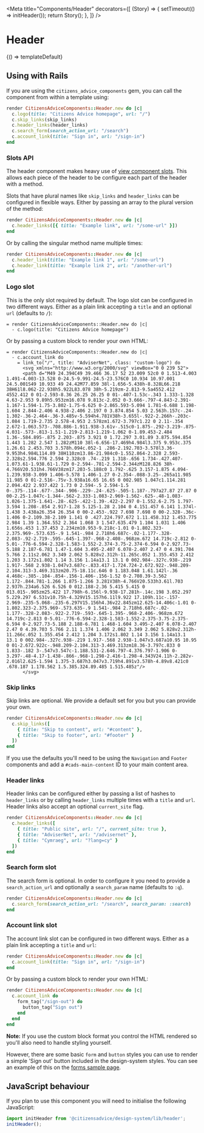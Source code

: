 

<Meta
  title="Components/Header"
  decorators={[
    (Story) => {
      setTimeout(() => initHeader());
      return Story();
    },
  ]}
/>

# Header

<Canvas>
  <Story
    name="Default"
    parameters={{ docs: { source: { code: templateDefault } } }}
  >
    {() => templateDefault}
  </Story>
</Canvas>

## Using with Rails

If you are using the `citizens_advice_components` gem, you can call the component from within a template using:

```rb
render CitizensAdviceComponents::Header.new do |c|
  c.logo(title: "Citizens Advice homepage", url: "/")
  c.skip_links(skip_links)
  c.header_links(header_links)
  c.search_form(search_action_url: "/search")
  c.account_link(title: "Sign in", url: "/sign-in")
end
```

### Slots API

The header component makes heavy use of [view component slots](https://viewcomponent.org/guide/slots.html). This allows each piece of the header to be configure each part of the header with a method.

Slots that have plural names like `skip_links` and `header_links` can be configured in flexible ways. Either by passing an array to the plural version of the method:

```rb
render CitizensAdviceComponents::Header.new do |c|
  c.header_links([{ title: "Example link", url: "/some-url" }])
end
```

Or by calling the singular method name multiple times:

```rb
render CitizensAdviceComponents::Header.new do |c|
  c.header_link(title: "Example link 1", url: "/some-url")
  c.header_link(title: "Example link 2", url: "/another-url")
end
```

### Logo slot

This is the only slot required by default. The logo slot can be configured in two different ways. Either as a plain link accepting a `title` and an optional `url` (defaults to `/`):

```haml
= render CitizensAdviceComponents::Header.new do |c|
  - c.logo(title: "Citizens Advice homepage")
```

Or by passing a custom block to render your own HTML:

```haml
= render CitizensAdviceComponents::Header.new do |c|
  - c.account_link do
    = link_to("/", title: "AdviserNet", class: "custom-logo") do
      <svg xmlns="http://www.w3.org/2000/svg" viewBox="0 0 239 52">
      <path d="M49 24.394C49 39.466 36.17 52 23.009 52c0 0 1.513-4.003 1.491-4.003-13.528 0-24.5-9.991-24.5-23.576C0 10.934 10.97.001 24.5.001S49 10.933 49 24.42M77.859 38l-1.656-5.438h-8.328L66.218 38H61l8.062-22.938h5.922L83.078 38h-5.219zm-2.813-9.5a4552.412 4552.412 0 01-2.593-8.36 26.25 26.25 0 01-.407-1.53c-.343 1.333-1.328 4.63-2.953 9.89h5.953zm16.078 9.813c-2.052 0-3.666-.797-4.843-2.391-1.167-1.594-1.75-3.802-1.75-6.625 0-2.865.593-5.094 1.781-6.688 1.198-1.604 2.844-2.406 4.938-2.406 2.197 0 3.874.854 5.03 2.563h.157c-.24-1.302-.36-2.464-.36-3.485v-5.594h4.781V38h-3.655l-.922-2.266h-.203c-1.084 1.719-2.735 2.578-4.953 2.578zm1.672-3.797c1.22 0 2.11-.354 2.672-1.063.573-.708.886-1.911.938-3.61v-.515c0-1.875-.292-3.219-.875-4.031-.573-.813-1.51-1.219-2.813-1.219-1.062 0-1.89.453-2.484 1.36-.584.895-.875 2.203-.875 3.921 0 1.72.297 3.01.89 3.875.594.854 1.443 1.282 2.547 1.282zM110 38l-6.656-17.469h4.984l3.375 9.953c.375 1.26.61 2.453.703 3.578h.094c.052-1 .286-2.192.703-3.578l3.36-9.953h4.984L114.89 38H110zm13.86-21.984c0-1.552.864-2.328 2.593-2.328s2.594.776 2.594 2.328c0 .74-.219 1.318-.656 1.734-.427.407-1.073.61-1.938.61-1.729 0-2.594-.781-2.594-2.344zM128.826 38h-4.766V20.531h4.766V38zm17.203-5.188c0 1.792-.625 3.157-1.875 4.094-1.239.938-3.099 1.406-5.578 1.406-1.27 0-2.354-.088-3.25-.265a11.985 11.985 0 01-2.516-.75v-3.938a16.65 16.65 0 002.985 1.047c1.114.281 2.094.422 2.937.422 1.73 0 2.594-.5 2.594-1.5 0-.375-.114-.677-.344-.906-.229-.24-.625-.505-1.187-.797a27.87 27.87 0 00-2.25-1.047c-1.344-.562-2.333-1.083-2.969-1.562-.625-.48-1.083-1.026-1.375-1.641-.28-.625-.422-1.39-.422-2.297 0-1.552.6-2.75 1.797-3.594 1.208-.854 2.917-1.28 5.125-1.28 2.104 0 4.151.457 6.141 1.374l-1.438 3.438a26.354 26.354 0 00-2.453-.922 7.698 7.698 0 00-2.328-.36c-1.406 0-2.109.38-2.109 1.141 0 .427.224.797.672 1.11.458.312 1.453.775 2.984 1.39 1.364.552 2.364 1.068 3 1.547.635.479 1.104 1.031 1.406 1.656s.453 1.37.453 2.234zm10.953-9.218c-1.01 0-1.802.323-2.375.969-.573.635-.9 1.541-.984 2.718h6.687c-.02-1.177-.328-2.083-.92-2.719-.595-.645-1.397-.968-2.408-.968zm.672 14.719c-2.812 0-5.01-.776-6.594-2.328-1.583-1.552-2.374-3.75-2.374-6.594 0-2.927.73-5.188 2.187-6.781 1.47-1.604 3.495-2.407 6.078-2.407 2.47 0 4.391.704 5.766 2.11s2.062 3.349 2.062 5.828v2.312h-11.265c.052 1.355.453 2.412 1.203 3.172s1.802 1.14 3.156 1.14a13.1 13.1 0 002.984-.327c.938-.219 1.917-.568 2.938-1.047v3.687c-.833.417-1.724.724-2.672.922-.948.209-2.104.313-3.469.313zm20.75-18.11c.646 0 1.183.048 1.61.142l-.36 4.468c-.385-.104-.854-.156-1.406-.156-1.52 0-2.708.39-3.562 1.172-.844.781-1.266 1.875-1.266 3.281V38h-4.766V20.533h3.61l.703 2.937h.234a6.526 6.526 0 012.188-2.36 5.415 5.415 0 013.015-.905zm25.422 17.798h-6.156l-9.938-17.281h-.14c.198 3.052.297 5.229.297 6.531v10.75h-4.329V15.157h6.11l9.922 17.109h.11c-.157-2.969-.235-5.068-.235-6.297V15.156h4.36v22.845zm12.625-14.406c-1.01 0-1.802.323-2.375.969-.573.635-.9 1.541-.984 2.718h6.687c-.02-1.177-.328-2.083-.922-2.719-.593-.645-1.395-.968-2.406-.968zm.672 14.719c-2.813 0-5.01-.776-6.594-2.328-1.583-1.552-2.375-3.75-2.375-6.594 0-2.927.73-5.188 2.188-6.781 1.468-1.604 3.495-2.407 6.078-2.407 2.47 0 4.39.703 5.766 2.11 1.374 1.406 2.062 3.349 2.062 5.828v2.312h-11.266c.052 1.355.454 2.412 1.204 3.172s1.802 1.14 3.156 1.14a13.1 13.1 0 002.984-.327c.938-.219 1.917-.568 2.938-1.047v3.687a10.95 10.95 0 01-2.672.922c-.948.209-2.104.313-3.469.313zm18.36-3.797c.833 0 1.833-.182 3-.547v3.547c-1.188.531-2.646.797-4.376.797-1.906 0-3.297-.48-4.17-1.438-.866-.968-1.298-2.416-1.298-4.343V24.11h-2.282v-2.016l2.625-1.594 1.375-3.687h3.047v3.719h4.891v3.578h-4.89v8.421c0 .678.187 1.178.562 1.5.385.324.89.485 1.515.485z"/>
      </svg>
```

### Skip links

Skip links are optional. We provide a default set for you but you can provide your own.

```rb
render CitizensAdviceComponents::Header.new do |c|
  c.skip_links([
    { title: "Skip to content", url: "#content" },
    { title: "Skip to footer", url: "#footer" }
  ])
end
```

If you use the defaults you'll need to be using the `Navigation` and `Footer` components and add a `#cads-main-content` ID to your main content area.

### Header links

Header links can be configured either by passing a list of hashes to `header_links` or by calling `header_links` multiple times with a `title` and `url`. Header links also accept an optional `current_site` flag.

```rb
render CitizensAdviceComponents::Header.new do |c|
  c.header_links([
    { title: "Public site", url: "/", current_site: true },
    { title: "AdviserNet", url: "/advisernet" },
    { title: "Cymraeg", url: "?lang=cy" }
  ])
end
```

### Search form slot

The search form is optional. In order to configure it you need to provide a `search_action_url` and optionally a `search_param` name (defaults to `:q`).

```rb
render CitizensAdviceComponents::Header.new do |c|
  c.search_form(search_action_url: "/search", search_param: :search)
end
```

### Account link slot

The account link slot can be configured in two different ways. Either as a plain link accepting a `title` and `url`:

```rb
render CitizensAdviceComponents::Header.new do |c|
  c.account_link(title: "Sign in", url: "/sign-in")
end
```

Or by passing a custom block to render your own HTML:

```rb
render CitizensAdviceComponents::Header.new do |c|
  c.account_link do
    form_tag("/sign-out") do
      button_tag("Sign out")
    end
  end
end
```

**Note:**
If you use the custom block format you control the HTML rendered so you'll also need to handle styling yourself.

However, there are some basic `form` and `button` styles you can use to render a simple 'Sign out' button included in the design-system styles. You can see an example of this on the [forms sample page](/story/sample-pages-examples--form-page).

## JavaScript behaviour

If you plan to use this component you will need to initialise the following JavaScript:

```js
import initHeader from '@citizensadvice/design-system/lib/header';
initHeader();
```
